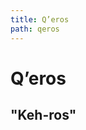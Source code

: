 ```yaml
---
title: Q’eros
path: qeros
---
```




# Q’eros
## "Keh-ros"

<CaptionedPhoto 
  caption = "The Q’eros people are known as the wisdom keepers of the Andes. Considered to be the “último ayllu inka,” or the last Incan community of Peru, the Q’eros strive to preserve and promote their indigenous ethnic and cultural identity."
  image = "" 
  captionSide = "right"
/>

<CaptionedPhoto 
  caption = "The Q’eros Nation has been designated by Peru’s Ministry of Culture a “national living cultural patrimony” for the continuity of its ancient Andean traditions."
  image = "" 
/>

<FixedBgPhoto 
  caption = "Q’eros live a hardworking life at one with nature: they perform offerings to Pacha Mama, Mother Earth, and to the Apus, mountain spirits, in exchange for the well being of their animals, crops and community."
  image = "" 
/>

<CaptionedPhoto 
  caption = "Worldview concepts of ayni, the importance of reciprocal sharing, and animu, awareness of an animated essence in all things, shape their interactions with each other and their environment."
  image = "" 
/>

<CaptionedPhoto 
  caption = "Love, joy, perseverance, intrinsic integrity, and the ability to “simply just be” suffuse their daily lives."
  image = "" 
  captionSide = "right"
/>

<FixedBgPhoto 
  caption = "The remote villages of Q’eros are located 14,500 feet above sea level in the snow-capped Cordillera Vilcanota range, the highest mountain chain in southeastern Peru. There are over 2,000 people who live in the nation’s fourteen villages, spread across many river valleys."
  image = "" 
/>

<FixedBgPhoto 
  caption = "Where in the World ### The remote villages of Q’eros are located 14,500 feet above sea level in the snow-capped Cordillera Vilcanota range, the highest mountain chain in southeastern Peru. There are over 2,000 people who live in the nation’s fourteen villages, spread across many river valleys."
  image = "" 
/>

<CaptionedPhoto 
  caption = "Q’eros travel between three different ecosystems that span from 15,500 feet down to 6,000 feet above sea level: from snowy peaks to ceja de selva, “the eyebrow of the jungle.”"
  image = "" 
/>

<CaptionedPhoto 
  caption = "They raise llamas and alpacas at the highest altitudes; descend to grow potatoes and raise sheep; and descend further to grow corn, squash & other vegetables, and to harvest bamboo and wood for buildings, looms and flutes."
  image = "" 
  captionSide = "right"
/>

<CaptionedPhoto 
  caption = "Despite the harsh conditions to which they are exposed, and a history as targets of discrimination and marginalization, the Q’eros people endure. Willka Yachay helps them thrive."
  image = "" 
/>

<NextButton title="Projects" caption="See how we help" uri="/projects" />